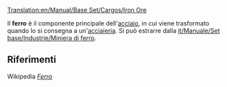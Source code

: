 [[Translation:en/Manual/Base Set/Cargos/Iron Ore]]

{{it/Manuale/Set base/Carichi/MenuCar|nome=Ferro
|immagine=en/Manual/Base Set/Cargos/IronOre.png
|fornito=[[it/Manuale/Set base/Industrie/Miniera di ferro]]
|richiesto=[[it/Manuale/Set base/Industrie/Acciaierie]]
}}

Il '''ferro''' è il componente principale dell'[[it/Manuale/Set base/Carichi/Acciaio|acciaio]], in cui viene trasformato quando lo si consegna a un'[[it/Manuale/Set base/Industrie/Acciaieria|acciaieria]]. Si può estrarre dalla [[it/Manuale/Set base/Industrie/Miniera di ferro]].

==Riferimenti==
Wikipedia [https://it.wikipedia.org/wiki/Ferro ''Ferro''] 

